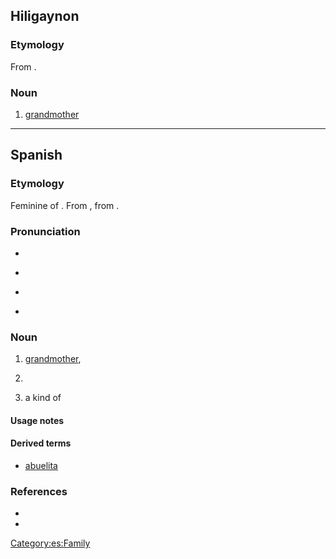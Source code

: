 ==Hiligaynon==

===Etymology===
From {{bor|hil|es|abuela}}.

===Noun===
{{hil-noun|abuéla}}

# [[grandmother]]

----

==Spanish==

===Etymology===
Feminine of {{m|es|abuelo}}. From {{inh|es|VL.|*aviōla}}, from {{inh|es|la|avia}}. {{coglist|es|*aviōla}}

===Pronunciation===
* {{es-IPA}}
* {{q|dialectal}} {{es-IPA|ahuela}}
* {{q|dialectal}} {{es-IPA|agüela}}
* {{rhymes|ela|lang=es}}

===Noun===
{{es-noun|f|m=abuelo}}

# [[grandmother]], {{feminine noun of|abuelo|lang=es}}
# {{lb|es|colloquial}} {{l|en|old woman}}
# {{lb|es|Mexico}} a kind of {{l|en|flying ant}} {{sense stub|es}}

====Usage notes====
{{es-note-noun-mf|abuelo}}

====Derived terms====
* [[abuelita]] {{gloss|diminutive}}

===References===
* {{R:DRAE}}
* {{R:Schoenhals 1988|page=211}}

[[Category:es:Family]]